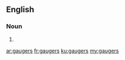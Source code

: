 ==English==

===Noun===
{{head|en|plural}}

# {{plural of|gauger|lang=en|nocat=1}}

[[ar:gaugers]]
[[fr:gaugers]]
[[ku:gaugers]]
[[my:gaugers]]